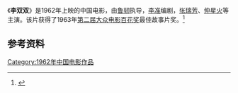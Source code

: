 《'''李双双'''》是1962年上映的中国电影，由[[鲁韧|鲁韧]]执导，[[李准_(作家)|李准]]编剧，[[张瑞芳|张瑞芳]]、[[仲星火|仲星火]]等主演。该片获得了1963年[[第二届大众电影百花奖|第二届大众电影百花奖]]最佳故事片奖。<ref>{{Cite web|title=《李双双》|url=https://www.chinadaily.com.cn/zgzx/60nian/2009-08/26/content_8616987.htm|accessdate=2020-07-17|work=中国日报网|archive-date=2020-08-16|archive-url=https://web.archive.org/web/20200816233024/https://www.chinadaily.com.cn/zgzx/60nian/2009-08/26/content_8616987.htm|dead-url=no}}</ref>

== 参考资料 ==
{{reflist}}

{{百花奖最佳故事片}}

[[Category:1962年中国电影作品|Category:1962年中国电影作品]]